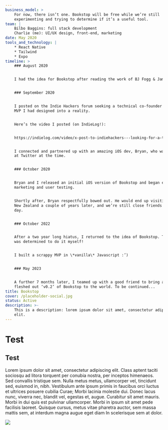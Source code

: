 ```yaml
---
business_model: >
    For now, there isn’t one. Bookstop will be free while we’re still
    experimenting and trying to determine if it’s a useful tool.
team: |
    Bilbo Baggins: full stack development
    Charlie (me): UI/UX design, front-end, marketing
date: May 2020
tools_and_technology: |
    * React Native
    * Tailwind
    * Expo
timeline: >
    ### August 2020


    I had the idea for Bookstop after reading the work of BJ Fogg & James Clear.


    ### September 2020


    I posted on the Indie Hackers forum seeking a technical co-founder to turn the
    MVP I had designed into a reality.


    Here’s the video I posted (on IndieLog!):


    https://indielog.com/video/x-post-to-indiehackers---looking-for-a-technical-co-founder-8cb39a2b


    I connected and partnered up with an amazing iOS dev, Bryan, who was working
    at Twitter at the time.


    ### October 2020


    Bryan and I released an initial iOS version of Bookstop and began early
    marketing and user testing.


    Shortly after, Bryan respectfully bowed out. He would end up visiting me in
    New Zealand a couple of years later, and we’re still close friends to this
    day.


    ### October 2022


    After a two year long hiatus, I returned to the idea of Bookstop. This time, I
    was determined to do it myself!


    I built a scrappy MVP in \*vanilla\* Javascript :’)


    ### May 2023


    A further 7 months later, I teamed up with a good friend to bring a more
    fleshed out ‘v0.2’ of Bookstop to the world. To be continued...
title: Bookstop
cover: /placeholder-social.jpg
status: Active
description: >-
    This is a description: lorem ipsum dolor sit amet, consectetur adipiscing
    elit.
---
```



# Test

<TeamMember
    team_member_name="Manni"
    team_member_bio="The goat"
    team_member_image="/placeholder-about.jpg"
/>

## Test

Lorem ipsum dolor sit amet, consectetur adipiscing elit. Class aptent taciti sociosqu ad litora torquent per conubia nostra, per inceptos himenaeos. Sed convallis tristique sem. Nulla metus metus, ullamcorper vel, tincidunt sed, euismod in, nibh. Vestibulum ante ipsum primis in faucibus orci luctus et ultrices posuere cubilia Curae; Morbi lacinia molestie dui. Donec lacus nunc, viverra nec, blandit vel, egestas et, augue. Curabitur sit amet mauris. Morbi in dui quis est pulvinar ullamcorper. Morbi in ipsum sit amet pede facilisis laoreet. Quisque cursus, metus vitae pharetra auctor, sem massa mattis sem, at interdum magna augue eget diam In scelerisque sem at dolor.

![](/placeholder-about.jpg)
